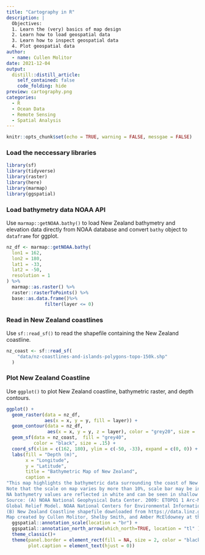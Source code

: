 ```yaml
---
title: "Cartography in R"
description: |
  Objectives:   
  1. Learn the (very) basics of map design  
  2. Learn how to load geospatial data  
  3. Learn how to inspect geospatial data  
  4. Plot geospatial data  
author:
  - name: Cullen Molitor
date: 2021-12-04
output:
  distill::distill_article:
    self_contained: false
    code_folding: hide
preview: cartography.png
categories:
  - R
  - Ocean Data
  - Remote Sensing
  - Spatial Analysis
---
```


```r
knitr::opts_chunk$set(echo = TRUE, warning = FALSE, messgae = FALSE)
```

### Load the neccessary libraries

```r
library(sf)
library(tidyverse)
library(raster)
library(here)
library(marmap)
library(ggspatial)
```

### Load bathymetry data NOAA API

Use `marmap::getNOAA.bathy()` to load New Zealand bathymetry and elevation data directly from NOAA database and convert `bathy` object to `dataframe` for ggplot.

```r
nz_df <- marmap::getNOAA.bathy(
  lon1 = 162,
  lon2 = 180,
  lat1 = -33,
  lat2 = -50,
  resolution = 1
) %>% 
  marmap::as.raster() %>% 
  raster::rasterToPoints() %>% 
  base::as.data.frame()%>%
              filter(layer <= 0)
```

### Read in New Zealand coastlines

Use `sf::read_sf()` to read the shapefile containing the New Zealand coastline. 

```r
nz_coast <- sf::read_sf(
    "data/nz-coastlines-and-islands-polygons-topo-150k.shp"
  )
```

### Plot New Zealand Coastline 

Use `ggplot()` to plot New Zealand coastline, bathymetric raster, and depth contours. 

```r
ggplot() +
  geom_raster(data = nz_df,
              aes(x = x, y = y, fill = layer)) +
  geom_contour(data = nz_df,
               aes(x = x, y = y, z = layer), color = "grey20", size = .1) +
  geom_sf(data = nz_coast,  fill = "grey40", 
          color = "black", size = .15) +
  coord_sf(xlim = c(162, 180), ylim = c(-50, -33), expand = c(0, 0)) + 
  labs(fill = "Depth (m)",
       x = "Longitude",
       y = "Latitude",
       title = "Bathymetric Map of New Zealand",
       caption = 
"This map highlights the bathymetric data surrounding the coast of New Zealand.
Note that the scale on map varies by more than 10%, scale bar may be inaccurate.
NA bathymetry values are reflected in white and can be seen in shallow coastal areas.
Source: (A) NOAA National Geophysical Data Center. 2009: ETOPO1 1 Arc-Minute 
Global Relief Model. NOAA National Centers for Environmental Information. Accessed [2021-10-01]. 
(B) New Zealand Coastline shapefile downloaded from https://data.linz.govt.nz/data/. Accessed [2021-10-01].
Map created by Cullen Molitor, Shelby Smith, and Amber McEldowney at the UCSB Bren School [2021-10-04].") +
  ggspatial::annotation_scale(location = "br") +
  ggspatial::annotation_north_arrow(which_north=TRUE, location = "tl" ) +
  theme_classic()+
  theme(panel.border = element_rect(fill = NA, size = 2, color = "black"),
        plot.caption = element_text(hjust = 0))
```




